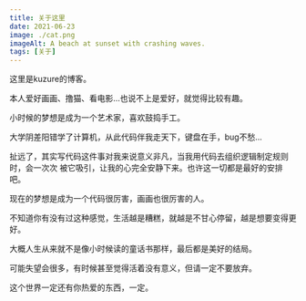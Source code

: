 ```yaml
---
title: 关于这里
date: 2021-06-23
image: ./cat.png
imageAlt: A beach at sunset with crashing waves.
tags: [关于]
---
```


这里是kuzure的博客。

本人爱好画画、撸猫、看电影...也说不上是爱好，就觉得比较有趣。

小时候的梦想是成为一个艺术家，喜欢鼓捣手工。

大学阴差阳错学了计算机，从此代码伴我走天下，键盘在手，bug不愁...

扯远了，其实写代码这件事对我来说意义非凡，当我用代码去组织逻辑制定规则时，会一次次
被它吸引，让我的心完全安静下来。也许这一切都是最好的安排吧。

现在的梦想是成为一个代码很厉害，画画也很厉害的人。

不知道你有没有过这种感觉，生活越是糟糕，就越是不甘心停留，越是想要变得更好。

大概人生从来就不是像小时候读的童话书那样，最后都是美好的结局。

可能失望会很多，有时候甚至觉得活着没有意义，但请一定不要放弃。

这个世界一定还有你热爱的东西，一定。

